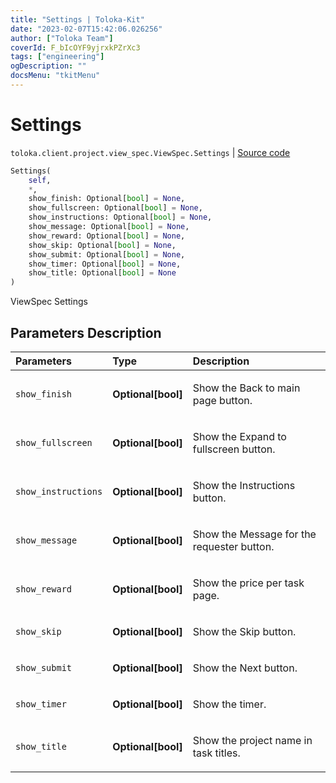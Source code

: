 ```yaml
---
title: "Settings | Toloka-Kit"
date: "2023-02-07T15:42:06.026256"
author: ["Toloka Team"]
coverId: F_bIcOYF9yjrxkPZrXc3
tags: ["engineering"]
ogDescription: ""
docsMenu: "tkitMenu"
---
```


# Settings
`toloka.client.project.view_spec.ViewSpec.Settings` | [Source code](https://github.com/Toloka/toloka-kit/blob/v1.1.3/src/client/project/view_spec.py#L36)

```python
Settings(
    self,
    *,
    show_finish: Optional[bool] = None,
    show_fullscreen: Optional[bool] = None,
    show_instructions: Optional[bool] = None,
    show_message: Optional[bool] = None,
    show_reward: Optional[bool] = None,
    show_skip: Optional[bool] = None,
    show_submit: Optional[bool] = None,
    show_timer: Optional[bool] = None,
    show_title: Optional[bool] = None
)
```

ViewSpec Settings

## Parameters Description

| Parameters | Type | Description |
| :----------| :----| :-----------|
`show_finish`|**Optional\[bool\]**|<p>Show the Back to main page button.</p>
`show_fullscreen`|**Optional\[bool\]**|<p>Show the Expand to fullscreen button.</p>
`show_instructions`|**Optional\[bool\]**|<p>Show the Instructions button.</p>
`show_message`|**Optional\[bool\]**|<p>Show the Message for the requester button.</p>
`show_reward`|**Optional\[bool\]**|<p>Show the price per task page.</p>
`show_skip`|**Optional\[bool\]**|<p>Show the Skip button.</p>
`show_submit`|**Optional\[bool\]**|<p>Show the Next button.</p>
`show_timer`|**Optional\[bool\]**|<p>Show the timer.</p>
`show_title`|**Optional\[bool\]**|<p>Show the project name in task titles.</p>